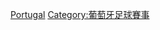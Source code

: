 {{Commonscat|Portuguese Liga}}

[[Category:歐洲頂級足球聯賽|Portugal]]
[[Category:葡萄牙足球賽事|Category:葡萄牙足球賽事]]
